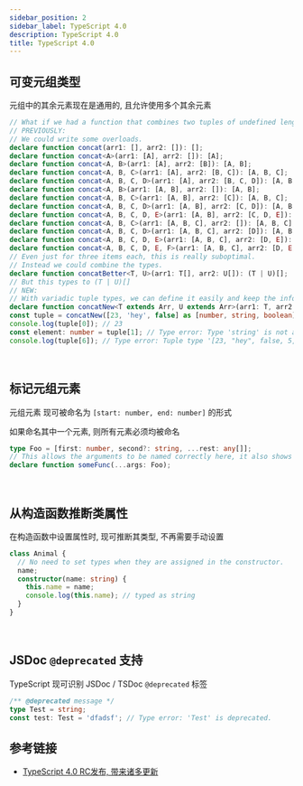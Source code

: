```yaml
---
sidebar_position: 2
sidebar_label: TypeScript 4.0
description: TypeScript 4.0
title: TypeScript 4.0
---
```


## 可变元组类型

元组中的其余元素现在是通用的, 且允许使用多个其余元素

```ts
// What if we had a function that combines two tuples of undefined length and types? How can we define the return type?
// PREVIOUSLY:
// We could write some overloads.
declare function concat(arr1: [], arr2: []): [];
declare function concat<A>(arr1: [A], arr2: []): [A];
declare function concat<A, B>(arr1: [A], arr2: [B]): [A, B];
declare function concat<A, B, C>(arr1: [A], arr2: [B, C]): [A, B, C];
declare function concat<A, B, C, D>(arr1: [A], arr2: [B, C, D]): [A, B, C, D];
declare function concat<A, B>(arr1: [A, B], arr2: []): [A, B];
declare function concat<A, B, C>(arr1: [A, B], arr2: [C]): [A, B, C];
declare function concat<A, B, C, D>(arr1: [A, B], arr2: [C, D]): [A, B, C, D];
declare function concat<A, B, C, D, E>(arr1: [A, B], arr2: [C, D, E]): [A, B, C, D, E];
declare function concat<A, B, C>(arr1: [A, B, C], arr2: []): [A, B, C];
declare function concat<A, B, C, D>(arr1: [A, B, C], arr2: [D]): [A, B, C, D];
declare function concat<A, B, C, D, E>(arr1: [A, B, C], arr2: [D, E]): [A, B, C, D, E];
declare function concat<A, B, C, D, E, F>(arr1: [A, B, C], arr2: [D, E, F]): [A, B, C, D, E, F];
// Even just for three items each, this is really suboptimal.
// Instead we could combine the types.
declare function concatBetter<T, U>(arr1: T[], arr2: U[]): (T | U)[];
// But this types to (T | U)[]
// NEW:
// With variadic tuple types, we can define it easily and keep the information about the length.
declare function concatNew<T extends Arr, U extends Arr>(arr1: T, arr2: U): [...T, ...U];
const tuple = concatNew([23, 'hey', false] as [number, string, boolean], [5, 99, 20] as [number, number, number]);
console.log(tuple[0]); // 23
const element: number = tuple[1]; // Type error: Type 'string' is not assignable to type 'number'.
console.log(tuple[6]); // Type error: Tuple type '[23, "hey", false, 5, 99, 20]' of length '6' has no element at index '6'.
```

<br />

## 标记元组元素

元组元素 现可被命名为 `[start: number, end: number]` 的形式

如果命名其中一个元素, 则所有元素必须均被命名

```ts
type Foo = [first: number, second?: string, ...rest: any[]];
// This allows the arguments to be named correctly here, it also shows up in the editor.
declare function someFunc(...args: Foo);
```

<br />

## 从构造函数推断类属性

在构造函数中设置属性时, 现可推断其类型, 不再需要手动设置

```ts
class Animal {
  // No need to set types when they are assigned in the constructor.
  name;
  constructor(name: string) {
    this.name = name;
    console.log(this.name); // typed as string
  }
}
```
<br />

## JSDoc `@deprecated` 支持

TypeScript 现可识别 JSDoc / TSDoc `@deprecated` 标签

```ts
/** @deprecated message */
type Test = string;
const test: Test = 'dfadsf'; // Type error: 'Test' is deprecated.
```

## 参考链接

* [TypeScript 4.0 RC发布, 带来诸多更新](https://mp.weixin.qq.com/s/0Ecl2qaeqXm0-z9ajk2GCw)
